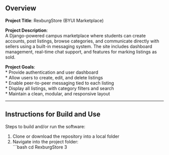 ## Overview

**Project Title**: RexburgStore (BYUI Marketplace)

**Project Description**:  
A Django-powered campus marketplace where students can create accounts, post listings, browse categories, and communicate directly with sellers using a built-in messaging system. The site includes dashboard management, real-time chat support, and features for marking listings as sold.

**Project Goals**:  
* Provide authentication and user dashboard  
* Allow users to create, edit, and delete listings  
* Enable peer-to-peer messaging tied to each listing  
* Display all listings, with category filters and search  
* Maintain a clean, modular, and responsive layout  

---

## Instructions for Build and Use

Steps to build and/or run the software:

1. Clone or download the repository into a local folder  
2. Navigate into the project folder:  
   ```bash
   cd RexburgStore
3